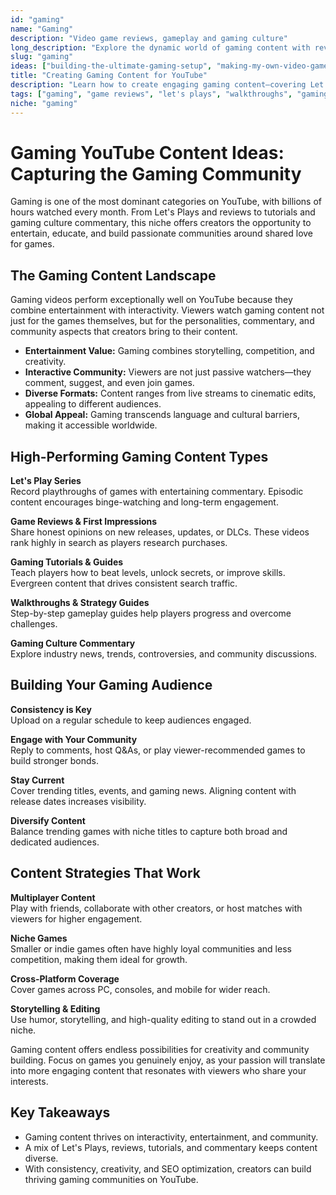 ```yaml
---
id: "gaming"
name: "Gaming"
description: "Video game reviews, gameplay and gaming culture"
long_description: "Explore the dynamic world of gaming content with reviews, gameplay videos, and gaming culture commentary. Create engaging content for the massive gaming community on YouTube."
slug: "gaming"
ideas: ["building-the-ultimate-gaming-setup", "making-my-own-video-game-gaming"]
title: "Creating Gaming Content for YouTube"
description: "Learn how to create engaging gaming content—covering Let's Plays, reviews, tutorials, walkthroughs, and gaming culture commentary."
tags: ["gaming", "game reviews", "let's plays", "walkthroughs", "gaming tutorials", "gaming culture", "multiplayer content"]
niche: "gaming"
---
```


# Gaming YouTube Content Ideas: Capturing the Gaming Community

Gaming is one of the most dominant categories on YouTube, with billions of hours watched every month. From Let's Plays and reviews to tutorials and gaming culture commentary, this niche offers creators the opportunity to entertain, educate, and build passionate communities around shared love for games.

## The Gaming Content Landscape

Gaming videos perform exceptionally well on YouTube because they combine entertainment with interactivity. Viewers watch gaming content not just for the games themselves, but for the personalities, commentary, and community aspects that creators bring to their content.

- **Entertainment Value:** Gaming combines storytelling, competition, and creativity.  
- **Interactive Community:** Viewers are not just passive watchers—they comment, suggest, and even join games.  
- **Diverse Formats:** Content ranges from live streams to cinematic edits, appealing to different audiences.  
- **Global Appeal:** Gaming transcends language and cultural barriers, making it accessible worldwide.  
  

## High-Performing Gaming Content Types

**Let's Play Series**  
Record playthroughs of games with entertaining commentary. Episodic content encourages binge-watching and long-term engagement.  

**Game Reviews & First Impressions**  
Share honest opinions on new releases, updates, or DLCs. These videos rank highly in search as players research purchases.  

**Gaming Tutorials & Guides**  
Teach players how to beat levels, unlock secrets, or improve skills. Evergreen content that drives consistent search traffic.  

**Walkthroughs & Strategy Guides**  
Step-by-step gameplay guides help players progress and overcome challenges.  

**Gaming Culture Commentary**  
Explore industry news, trends, controversies, and community discussions.  
  

## Building Your Gaming Audience

**Consistency is Key**  
Upload on a regular schedule to keep audiences engaged.  

**Engage with Your Community**  
Reply to comments, host Q&As, or play viewer-recommended games to build stronger bonds.  

**Stay Current**  
Cover trending titles, events, and gaming news. Aligning content with release dates increases visibility.  

**Diversify Content**  
Balance trending games with niche titles to capture both broad and dedicated audiences.  
  

## Content Strategies That Work

**Multiplayer Content**  
Play with friends, collaborate with other creators, or host matches with viewers for higher engagement.  

**Niche Games**  
Smaller or indie games often have highly loyal communities and less competition, making them ideal for growth.  

**Cross-Platform Coverage**  
Cover games across PC, consoles, and mobile for wider reach.  

**Storytelling & Editing**  
Use humor, storytelling, and high-quality editing to stand out in a crowded niche.  
  

Gaming content offers endless possibilities for creativity and community building. Focus on games you genuinely enjoy, as your passion will translate into more engaging content that resonates with viewers who share your interests.

## Key Takeaways

- Gaming content thrives on interactivity, entertainment, and community.  
- A mix of Let's Plays, reviews, tutorials, and commentary keeps content diverse.  
- With consistency, creativity, and SEO optimization, creators can build thriving gaming communities on YouTube.  
